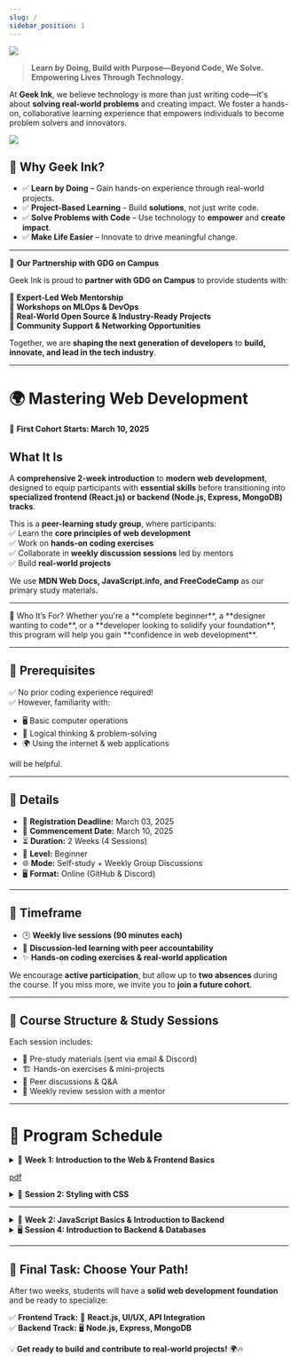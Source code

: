 ```yaml
---
slug: /
sidebar_position: 1
---
```



![](../static/img/hero.png)

<Quotes fetchFromAPI={true} />

> **Learn by Doing, Build with Purpose—Beyond Code, We Solve. Empowering Lives Through Technology.**  

At **Geek Ink**, we believe technology is more than just writing code—it's about **solving real-world problems** and creating impact. We foster a hands-on, collaborative learning experience that empowers individuals to become problem solvers and innovators.  

![](../static/img/heroCover.png)

## **🌟 Why Geek Ink?**  
- ✅ **Learn by Doing** – Gain hands-on experience through real-world projects.  
- ✅ **Project-Based Learning** – Build **solutions**, not just write code.  
- ✅ **Solve Problems with Code** – Use technology to **empower** and **create impact**.  
- ✅ **Make Life Easier** – Innovate to drive meaningful change.  

---  

<Heading color="#1e88e5"> 🤝 **Our Partnership with GDG on Campus**</Heading>  

Geek Ink is proud to **partner with GDG on Campus** to provide students with:  

🔹 **Expert-Led Web Mentorship**  
🔹 **Workshops on MLOps & DevOps**  
🔹 **Real-World Open Source & Industry-Ready Projects**  
🔹 **Community Support & Networking Opportunities**  

Together, we are **shaping the next generation of developers** to **build, innovate, and lead in the tech industry**.  

---  

# 🌍 Mastering Web Development 

🚀 **First Cohort Starts: March 10, 2025**

## **What It Is**  
A **comprehensive 2-week introduction** to **modern web development**, designed to equip participants with **essential skills** before transitioning into **specialized frontend (React.js) or backend (Node.js, Express, MongoDB) tracks**.  

This is a **peer-learning study group**, where participants:  
✅ Learn the **core principles of web development**  
✅ Work on **hands-on coding exercises**  
✅ Collaborate in **weekly discussion sessions** led by mentors  
✅ Build **real-world projects**  

We use **MDN Web Docs, JavaScript.info, and FreeCodeCamp** as our primary study materials.  

---

<Heading level={4}>
📌 Who It’s For?  
</Heading>
Whether you're a **complete beginner**, a **designer wanting to code**, or a **developer looking to solidify your foundation**, this program will help you gain **confidence in web development**.  

---

## **📌 Prerequisites**  
✅ No prior coding experience required!  
✅ However, familiarity with:  
   - 🖥 Basic computer operations  
   - 🧠 Logical thinking & problem-solving  
   - 🌍 Using the internet & web applications  
   
will be helpful.  

---

## **📌 Details**  
- 📅 **Registration Deadline:** March 03, 2025  
- 🚀 **Commencement Date:** March 10, 2025  
- ⏳ **Duration:** 2 Weeks (4 Sessions)  
- 🎯 **Level:** Beginner  
- 🌐 **Mode:** Self-study + Weekly Group Discussions  
- 🖥 **Format:** Online (GitHub & Discord)  

---

## **📌 Timeframe**  
- 🕒 **Weekly live sessions (90 minutes each)**  
- 🎤 **Discussion-led learning with peer accountability**  
- ✨ **Hands-on coding exercises & real-world application**  

We encourage **active participation**, but allow up to **two absences** during the course. If you miss more, we invite you to **join a future cohort**.  

---


## **📌 Course Structure & Study Sessions**  
Each session includes:  
- 📌 Pre-study materials (sent via email & Discord)  
- 🏗 Hands-on exercises & mini-projects  
- 👥 Peer discussions & Q&A  
- 🎤 Weekly review session with a mentor  

---

# **📅 Program Schedule**  

<details>
<summary>📌 <strong>Week 1: Introduction to the Web & Frontend Basics</strong></summary>

### **Session 1: How the Web Works & HTML Basics**  
✔ **Topics Covered:**  
   - 🌍 How the web works (**Clients, Servers, HTTP, DNS**)  
   - 📑 Introduction to **HTML & Semantic Markup**  

✔ **Hands-on Exercises:**  
   - 🛠 Set up **VS Code & GitHub Pages**  
   - 📄 Create a **basic HTML webpage**  

✔ **Deliverable:**  
   - ✅ A **personal profile page hosted on GitHub Pages**  

📖 **Learning Resources:**  
- [🔗 MDN HTML Basics](https://developer.mozilla.org/en-US/docs/Learn/HTML)  
</details>


[pdf](@site/static/pdf/WebDevelopmentFundamentals.pdf)


<details>
<summary>🎨 <strong>Session 2: Styling with CSS</strong></summary>

✔ **Topics Covered:**  
   - 🎨 CSS Selectors, Box Model, Colors, Fonts  
   - 📱 Responsive Design (**Media Queries, Flexbox**)  

✔ **Hands-on Exercises:**  
   - 🎭 Style the **profile page with CSS**  
   - 📐 Implement **a responsive layout using Flexbox**  

✔ **Deliverable:**  
   - ✅ A **fully styled, mobile-friendly webpage**  

📖 **Learning Resources:**  
- [🔗 CSS Tricks – Flexbox Guide](https://css-tricks.com/snippets/css/a-guide-to-flexbox/)  
</details>

---

<details>
<summary>📌 <strong>Week 2: JavaScript Basics & Introduction to Backend</strong></summary>

### **Session 3: JavaScript for Beginners**  
✔ **Topics Covered:**  
   - 🎯 JavaScript Variables & Data Types  
   - ⚡ Functions, Events & DOM Manipulation  

✔ **Hands-on Exercises:**  
   - 🏗 Add **interactive elements** (clickable buttons, text updates)  
   - 📋 Build a **simple To-Do List app**  

✔ **Deliverable:**  
   - ✅ A **JavaScript-powered interactive webpage**  

📖 **Learning Resources:**  
- [🔗 MDN JavaScript Guide](https://developer.mozilla.org/en-US/docs/Web/JavaScript/Guide)  
</details>

<details>
<summary>🖥️ <strong>Session 4: Introduction to Backend & Databases</strong></summary>

✔ **Topics Covered:**  
   - 🔌 What are **Servers & APIs**?  
   - 🏛 Basics of **Node.js, Express, and MongoDB**  

✔ **Hands-on Exercises:**  
   - 🔄 Make a **simple API call using Fetch**  
   - 🗄 Discuss **how databases store & retrieve data**  

✔ **Deliverable:**  
   - ✅ A **working API request demo**  

📖 **Learning Resources:**  
- [🔗 What is an API?](https://developer.mozilla.org/en-US/docs/Learn/JavaScript/Client-side_web_APIs/Introduction)  
</details>

---

## 🚀 **Final Task: Choose Your Path!**  
After two weeks, students will have a **solid web development foundation** and be ready to specialize:  

✅ **Frontend Track:** 🎨 **React.js, UI/UX, API Integration**  
✅ **Backend Track:** 🖥 **Node.js, Express, MongoDB**  

💡 **Get ready to build and contribute to real-world projects!** 🌍🔥  

<Comment />